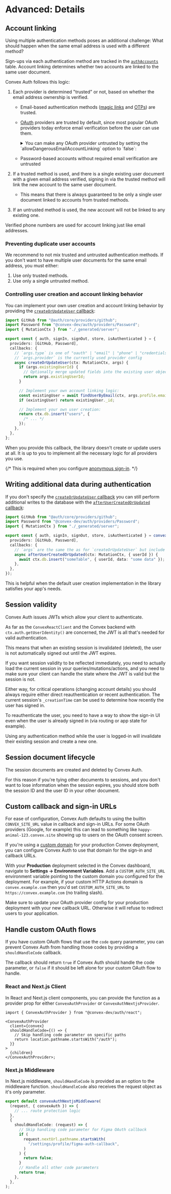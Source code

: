 
# Advanced: Details

## Account linking

Using multiple authentication methods poses an additional challenge: What should
happen when the same email address is used with a different method?

Sign-ups via each authentication method are tracked in the
[`authAccounts`](/api_reference/server#authaccounts) table. Account linking
determines whether two accounts are linked to the same user document.

Convex Auth follows this logic:

1.  Each provider is determined "trusted" or not, based on whether the email
    address ownership is verified.

    - Email-based authentication methods ([magic links](/config/email) and
      [OTPs](/config/otps)) are trusted.
    - [OAuth](/config/oauth) providers are trusted by default, since most
      popular OAuth providers today enforce email verification before the user
      can use them.

      <details>

      <summary>
        You can make any OAuth provider untrusted by setting the
        `allowDangerousEmailAccountLinking` option to `false`:
      </summary>

      ```ts filename="convex/auth.ts"
      import Resend from "@auth/core/providers/resend";
      import GitHub from "@auth/core/providers/github";
      import { convexAuth } from "@convex-dev/auth/server";

      export const { auth, signIn, signOut, store, isAuthenticated } =
        convexAuth({
          providers: [
            Resend,
            GitHub({ allowDangerousEmailAccountLinking: false }),
          ],
        });
      ```

      </details>

    - Password-based accounts without required email verification are untrusted

2.  If a trusted method is used, and there is a single existing user document
    with a given email address verified, signing in via the trusted method will
    link the new account to the same user document.
    - This means that there is always guaranteed to be only a single user
      document linked to accounts from trusted methods.
3.  If an untrusted method is used, the new account will not be linked to any
    existing one.

Verified phone numbers are used for account linking just like email addresses.

### Preventing duplicate user accounts

We recommend to not mix trusted and untrusted authentication methods. If you
don't want to have multiple user documents for the same email address, you must
either:

1. Use only trusted methods.
2. Use only a single untrusted method.

### Controlling user creation and account linking behavior

You can implement your own user creation and account linking behavior by
providing the
[`createOrUpdateUser` callback](/api_reference/server#callbackscreateorupdateuser):

```ts
import GitHub from "@auth/core/providers/github";
import Password from "@convex-dev/auth/providers/Password";
import { MutationCtx } from "./_generated/server";

export const { auth, signIn, signOut, store, isAuthenticated } = {
  providers: [GitHub, Password],
  callbacks: {
    // `args.type` is one of "oauth" | "email" | "phone" | "credentials" | "verification"
    // `args.provider` is the currently used provider config
    async createOrUpdateUser(ctx: MutationCtx, args) {
      if (args.existingUserId) {
        // Optionally merge updated fields into the existing user object here
        return args.existingUserId;
      }

      // Implement your own account linking logic:
      const existingUser = await findUserByEmail(ctx, args.profile.email);
      if (existingUser) return existingUser._id;

      // Implement your own user creation:
      return ctx.db.insert("users", {
        /* ... */
      });
    },
  },
};
```

When you provide this callback, the library doesn't create or update users at
all. It is up to you to implement all the necessary logic for all providers you
use.

{/* This is required when you configure [anonymous sign-in](/config/anonymous). */}

## Writing additional data during authentication

If you don't specify the
[`createOrUpdateUser` callback](#controlling-user-creation-and-account-linking-behavior)
you can still perform additional writes to the database with the
[`afterUserCreatedOrUpdated` callback](/api_reference/server#callbacksafterusercreatedorupdated):

```ts
import GitHub from "@auth/core/providers/github";
import Password from "@convex-dev/auth/providers/Password";
import { MutationCtx } from "./_generated/server";

export const { auth, signIn, signOut, store, isAuthenticated } = convexAuth({
  providers: [GitHub, Password],
  callbacks: {
    // `args` are the same the as for `createOrUpdateUser` but include `userId`
    async afterUserCreatedOrUpdated(ctx: MutationCtx, { userId }) {
      await ctx.db.insert("someTable", { userId, data: "some data" });
    },
  },
});
```

This is helpful when the default user creation implementation in the library
satisfies your app's needs.

## Session validity

Convex Auth issues JWTs which allow your client to authenticate.

As far as the `ConvexReactClient` and the Convex backend with
`ctx.auth.getUserIdentity()` are concerned, the JWT is all that's needed for
valid authentication.

This means that when an existing session is invalidated (deleted), the user is
not automatically signed out until the JWT expires.

If you want session validity to be reflected immediately, you need to actually
load the current session in your queries/mutations/actions, and you need to make
sure your client can handle the state where the JWT is valid but the session is
not.

Either way, for critical operations (changing account details) you should always
require either direct reauthentication or recent authentication. The current
session's `_creationTime` can be used to determine how recently the user has
signed in.

<Aside title="Reauthentication">

To reauthenticate the user, you need to have a way to show the sign-in UI even
when the user is already signed in (via routing or app state for example).

Using any authentication method while the user is logged-in will invalidate
their existing session and create a new one.

</Aside>

## Session document lifecycle

The session documents are created and deleted by Convex Auth.

For this reason if you're tying other documents to sessions, and you don't want
to lose information when the session expires, you should store both the session
ID and the user ID in your other document.

## Custom callback and sign-in URLs

For ease of configuration, Convex Auth defaults to using the builtin
`CONVEX_SITE_URL` value in callback and sign-in URLs. For some OAuth providers
(Google, for example) this can lead to something like
`happy-animal-123.convex.site` showing up to users on the OAuth consent screen.

If you're using a
[custom domain](https://docs.convex.dev/production/hosting/custom#custom-domains)
for your production Convex deployment, you can configure Convex Auth to use that
domain for the sign-in and callback URLs.

With your **Production** deployment selected in the Convex dashboard, navigate
to **Settings -> Environment Variables**. Add a `CUSTOM_AUTH_SITE_URL`
environment variable pointing to the custom domain you configured for the
deployment. For example, if your custom HTTP Actions domain is
`convex.example.com` then you'd set `CUSTOM_AUTH_SITE_URL` to
`https://convex.example.com` (no trailing slash).

<Callout type="warning">
  Make sure to update your OAuth provider config for your production deployment
  with your new callback URL. Otherwise it will refuse to redirect users to your
  application.
</Callout>

## Handle custom OAuth flows

If you have custom OAuth flows that use the `code` query parameter, you can
prevent Convex Auth from handling those codes by providing a `shouldHandleCode`
callback.

The callback should return `true` if Convex Auth should handle the code
parameter, or `false` if it should be left alone for your custom OAuth flow to
handle.

### React and Next.js Client

In React and Next.js client components, you can provide the function as a
provider prop for either `ConvexAuthProvider` or `ConvexAuthNextjsProvider`.

```tsx
import { ConvexAuthProvider } from "@convex-dev/auth/react";

<ConvexAuthProvider
  client={convex}
  shouldHandleCode={() => {
    // Skip handling code parameter on specific paths
    return location.pathname.startsWith("/auth");
  }}
>
  {children}
</ConvexAuthProvider>;
```

### Next.js Middleware

In Next.js middleware, `shouldHandleCode` is provided as an option to the
middleware function. `shouldHandleCode` also receives the request object as it's
only parameter.

```ts filename="middleware.ts"
export default convexAuthNextjsMiddleware(
  (request, { convexAuth }) => {
    // ... route protection logic
  },
  {
    shouldHandleCode: (request) => {
      // Skip handling code parameter for Figma OAuth callback
      if (
        request.nextUrl.pathname.startsWith(
          "/settings/profile/figma-auth-callback",
        )
      ) {
        return false;
      }
      // Handle all other code parameters
      return true;
    },
  },
);
```
